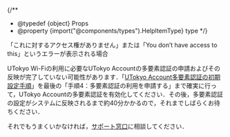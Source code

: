 
{/**
  * @typedef {object} Props
  * @property {import("@components/types").HelpItemType} type
  */}

<HelpItem lang="ja" type={props.type} >
  <Fragment slot="problem">「これに対するアクセス権がありません」または「You don’t have access to this」というエラーが表示される場合</Fragment>

  UTokyo Wi-Fiの利用に必要なUTokyo Accountの多要素認証の申請およびその反映が完了していない可能性があります．「[UTokyo Account多要素認証の初期設定手順](/utokyo_account/mfa/initial/)」を最後の「手順4：多要素認証の利用を申請する」まで確実に行って，UTokyo Accountの多要素認証を有効化してください．その後，多要素認証の設定がシステムに反映されるまで約40分かかるので，それまでしばらくお待ちください．

  
  それでもうまくいかなければ，[サポート窓口](/support/)に相談してください．
</HelpItem>
